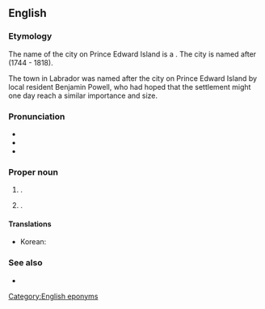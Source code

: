 ==English==

===Etymology===
The name of the city on Prince Edward Island is a {{compound|en|Charlotte|town}}. The city is named after {{w|Queen Charlotte}} (1744 - 1818).

The town in Labrador was named after the city on Prince Edward Island by local resident Benjamin Powell, who had hoped that the settlement might one day reach a similar importance and size.

===Pronunciation===
* {{IPA|en|/ˈʃɑɹ.ləˌtaʊn/}}
* {{hyphenation|en|Char|lotte|town}}
* {{rhymes|en|ɑː(ɹ)lətaʊn|s=3}}

===Proper noun===
{{en-proper noun}}

# {{place|en|capital city/and/county seat|county/Queens County|p/Prince Edward Island|c/Canada}}.
# {{place|en|town|region/Labrador|p/Newfoundland and Labrador|c/Canada}}. {{defdate|From 1949}}
#: {{syn|nl|Olds Cove}} {{q|''historical''}}

====Translations====
{{trans-top|capital of Prince Edward Island}}
* Korean: {{t|ko|^샬럿타운}}
{{trans-mid}}
{{trans-bottom}}

===See also===
* {{pedia}}

[[Category:English eponyms]]
